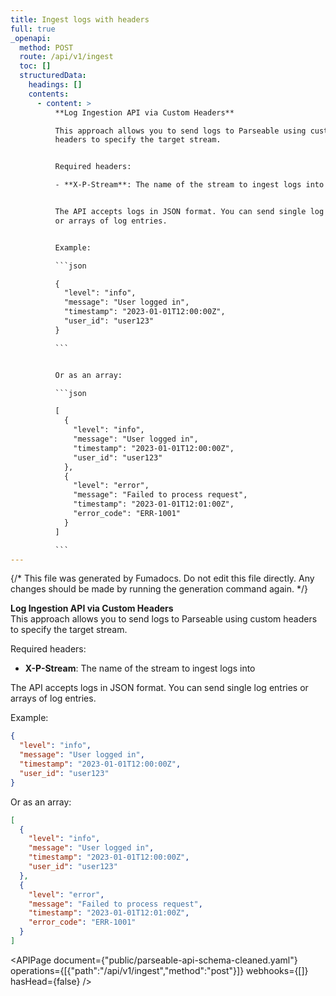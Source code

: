 ```yaml
---
title: Ingest logs with headers
full: true
_openapi:
  method: POST
  route: /api/v1/ingest
  toc: []
  structuredData:
    headings: []
    contents:
      - content: >
          **Log Ingestion API via Custom Headers**  

          This approach allows you to send logs to Parseable using custom
          headers to specify the target stream.  


          Required headers:

          - **X-P-Stream**: The name of the stream to ingest logs into


          The API accepts logs in JSON format. You can send single log entries
          or arrays of log entries.


          Example:

          ```json

          {
            "level": "info",
            "message": "User logged in",
            "timestamp": "2023-01-01T12:00:00Z",
            "user_id": "user123"
          }

          ```


          Or as an array:

          ```json

          [
            {
              "level": "info",
              "message": "User logged in",
              "timestamp": "2023-01-01T12:00:00Z",
              "user_id": "user123"
            },
            {
              "level": "error",
              "message": "Failed to process request",
              "timestamp": "2023-01-01T12:01:00Z",
              "error_code": "ERR-1001"
            }
          ]

          ```
---
```


{/* This file was generated by Fumadocs. Do not edit this file directly. Any changes should be made by running the generation command again. */}

**Log Ingestion API via Custom Headers**  
This approach allows you to send logs to Parseable using custom headers to specify the target stream.  

Required headers:
- **X-P-Stream**: The name of the stream to ingest logs into

The API accepts logs in JSON format. You can send single log entries or arrays of log entries.

Example:
```json
{
  "level": "info",
  "message": "User logged in",
  "timestamp": "2023-01-01T12:00:00Z",
  "user_id": "user123"
}
```

Or as an array:
```json
[
  {
    "level": "info",
    "message": "User logged in",
    "timestamp": "2023-01-01T12:00:00Z",
    "user_id": "user123"
  },
  {
    "level": "error",
    "message": "Failed to process request",
    "timestamp": "2023-01-01T12:01:00Z",
    "error_code": "ERR-1001"
  }
]
```


<APIPage document={"public/parseable-api-schema-cleaned.yaml"} operations={[{"path":"/api/v1/ingest","method":"post"}]} webhooks={[]} hasHead={false} />